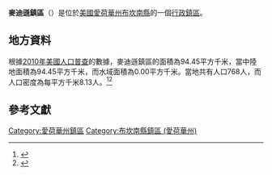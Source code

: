 {{noteTA
|G1=USState
|G2=地名
|G3=Unit
}}
{{Infobox settlement
|official_name            = 麥迪遜鎮區
|native_name = Madison Township
|settlement_type          = [[行政鎮區|行政鎮區]]
|image_skyline            = 
|imagesize                = 
|image_map                = Map highlighting Madison Township, Buchanan County, Iowa.svg
|mapsize                  = 250px
|pushpin_map  =USA Iowa
|pushpin_label = 麥迪遜鎮區
|pushpin_label_position   = top
|pushpin_map_caption      = 麥迪遜鎮區在愛荷華州的位置
|subdivision_type         = [[世界政區索引|國家]]
|subdivision_type1        = [[美国州份|州份]]
|subdivision_type2        = [[愛荷華州行政区划|縣]]
|subdivision_name         = [[美国|美国]]
|subdivision_name1        = [[愛荷華州|愛荷華州]]
|subdivision_name2        = [[布坎南縣_(愛荷華州)|布坎南縣]]
|elevation_ft             = 1089
|elevation_m              = 332
|timezone                 = [[北美中部時區|北美中部時區]]
|area_total_km2           = 94.45
|area_land_km2            = 94.45
|area_water_km2           = 0.00
|area_total_sq_mi         = 
|area_land_sq_mi          = 
|area_water_sq_mi         = 
|population_as_of         = [[2010年美國人口普查|2010]]
|population_footnotes     = 
|population_total         = 768
|population_density_km2   = auto
|population_density_sq_mi = auto
|utc_offset               = -6
|coordinates              = {{coord|42|36|03|N|91|39|38|W|type:city_region:US-AL_source:GNS-enwiki|display=inline,title}}
| coor_pinpoint           = 
| coordinates_footnotes   = 
|timezone_DST             = CDT
|utc_offset_DST           = -5
|postal_code_type         = [[美國郵區編號|郵區編號]]
|postal_code              = 
|area_code                = {{link-en|电话区号319|Area code 319|319}}
|blank_name = [[地名信息系统|GNIS ID]]
|blank_info = 468317
}}
'''麥迪遜鎮區'''（{{lang-en|Madison Township}}）是位於[[美國|美國]][[愛荷華州|愛荷華州]][[布坎南縣_(愛荷華州)|布坎南縣]]的一個[[行政鎮區|行政鎮區]]。

== 地方資料 ==
根據[[2010年美國人口普查|2010年美國人口普查]]的數據，麥迪遜鎮區的面積為94.45平方千米，當中陸地面積為94.45平方千米，而水域面積為0.00平方千米。當地共有人口768人，而人口密度為每平方千米8.13人。<ref name="GR8">{{cite web|url=http://factfinder2.census.gov|publisher=[[美国人口调查局|美国人口调查局]]|accessdate=2011-05-14|title=American FactFinder|archive-date=2013-09-11|archive-url=https://web.archive.org/web/20130911234518/http://factfinder2.census.gov/|dead-url=no}}</ref><ref>{{cite web|url=https://www.citypopulation.de/en/usa/iowa/admin/|title=USA: Iowa (Counties and Townships) - City Population}}</ref>

== 參考文獻 ==
{{reflist}}

{{布坎南縣 (愛荷華州)}}

{{DEFAULTSORT:Madison Township}}
[[Category:愛荷華州鎮區|Category:愛荷華州鎮區]]
[[Category:布坎南縣鎮區_(愛荷華州)|Category:布坎南縣鎮區 (愛荷華州)]]

{{Iowa-geo-stub}}